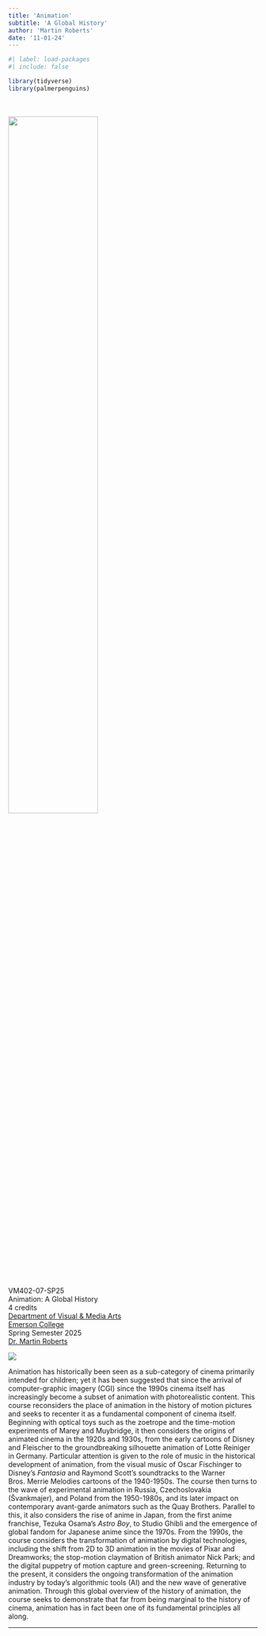 ```yaml
---
title: 'Animation'
subtitle: 'A Global History'
author: 'Martin Roberts'
date: '11-01-24'
---
```


```r
#| label: load-packages
#| include: false

library(tidyverse)
library(palmerpenguins)
```

::: column-margin
<br><br>
![](img/CollegeLockupStacked.jpg){width="60%"} <br><br> VM402-07-SP25\
Animation: A Global History\
4 credits\
[Department of Visual & Media Arts](https://emerson.edu/academics/academic-departments/visual-media-arts)\
[Emerson College](https://emerson.edu/)\
Spring Semester 2025\
[Dr. Martin Roberts](http://mroberts.emerson.build/)\
:::

![](img/astroboy.webp)

Animation has historically been seen as a sub-category of cinema primarily intended for children; yet it has been suggested that since the arrival of computer-graphic imagery (CGI) since the 1990s cinema itself has increasingly become a subset of animation with photorealistic content. This course reconsiders the place of animation in the history of motion pictures and seeks to recenter it as a fundamental component of cinema itself. Beginning with optical toys such as the zoetrope and the time-motion experiments of Marey and Muybridge, it then considers the origins of animated cinema in the 1920s and 1930s, from the early cartoons of Disney and Fleischer to the groundbreaking silhouette animation of Lotte Reiniger in Germany. Particular attention is given to the role of music in the historical development of animation, from the visual music of Oscar Fischinger to Disney’s *Fantasia* and Raymond Scott’s soundtracks to the Warner Bros. Merrie Melodies cartoons of the 1940-1950s. The course then turns to the wave of experimental animation in Russia, Czechoslovakia (Švankmajer), and Poland from the 1950-1980s, and its later impact on contemporary avant-garde animators such as the Quay Brothers. Parallel to this, it also considers the rise of anime in Japan, from the first anime franchise, Tezuka Osama’s *Astro Boy*, to Studio Ghibli and the emergence of global fandom for Japanese anime since the 1970s. From the 1990s, the course considers the transformation of animation by digital technologies, including the shift from 2D to 3D animation in the movies of Pixar and Dreamworks; the stop-motion claymation of British animator Nick Park; and the digital puppetry of motion capture and green-screening. Returning to the present, it considers the ongoing transformation of the animation industry by today’s algorithmic tools (AI) and the new wave of generative animation. Through this global overview of the history of animation, the course seeks to demonstrate that far from being marginal to the history of cinema, animation has in fact been one of its fundamental principles all along.

------------------------------------------------------------------------
